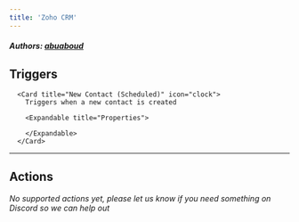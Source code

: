 ```yaml
---
title: 'Zoho CRM'
---
```


##### Authors: [abuaboud](https://github.com/abuaboud)


## Triggers


      <Card title="New Contact (Scheduled)" icon="clock">
        Triggers when a new contact is created

        <Expandable title="Properties">
            
        </Expandable>
      </Card>
  

---

## Actions

*No supported actions yet, please let us know if you need something on Discord so we can help out* 

